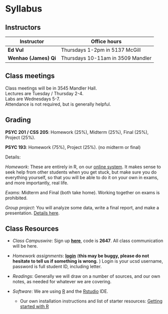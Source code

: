 # Syllabus {#course-syllabus  .unnumbered}

## Instructors

| Instructor | Office hours |
| ----- | ------ |
| **Ed Vul** | Thursdays 1-2pm in 5137 McGill |
| **Wenhao (James) Qi** |  Thursdays 10-11am in 3509 Mandler |

## Class meetings

Class meetings will be in 3545 Mandler Hall.  
Lectures are Tuesday / Thursday 2-4.  
Labs are Wednesdays 5-7.  
Attendance is not required, but is generally helpful.

## Grading

**PSYC 201 / CSS 205**: Homework (25%), Midterm (25%), Final (25%), Project (25%).

**PSYC 193**: Homework (75%), Project (25%).  (no midterm or final)

Details:
  
*Homework*:  These are entirely in R, on our [online system](hw/).  It makes sense to seek help from other students when you get stuck, but make sure you do everything yourself, so that you will be able to do it on your own in exams, and more importantly, real life. 

*Exams*: Midterm and Final (both take home). Working together on exams is prohibited.

*Group project*: You will analyze some data, write a final report, and make a presentation. [Details here](#course-projects).

## Class Resources

- *Class Campuswire*:  Sign up [**here**](https://campuswire.com/p/G8F0D1572), code is **2647**.  All class communication will be here.

- *Homework assignments*:  [**login**](http://vulstats.ucsd.edu/hw/)  (**this may be buggy, please do not hesitate to tell us if something is wrong.** )
Login is your ucsd username, password is full student ID, including letter.

- *Readings*:  Generally we will draw on a number of sources, and our own notes, as needed for whatever we are covering.    
   
- *Software*:  We are using [R](https://www.r-project.org/) and the [Rstudio](https://www.rstudio.com/) IDE.
   - Our own installation instructions and list of starter resources: [Getting started with R](#R-start)    

